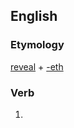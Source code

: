 ==English==

===Etymology===
[[reveal]] + [[-eth]]

===Verb===
{{infl|en|verb form}}

# {{archaic third-person singular of|reveal}}